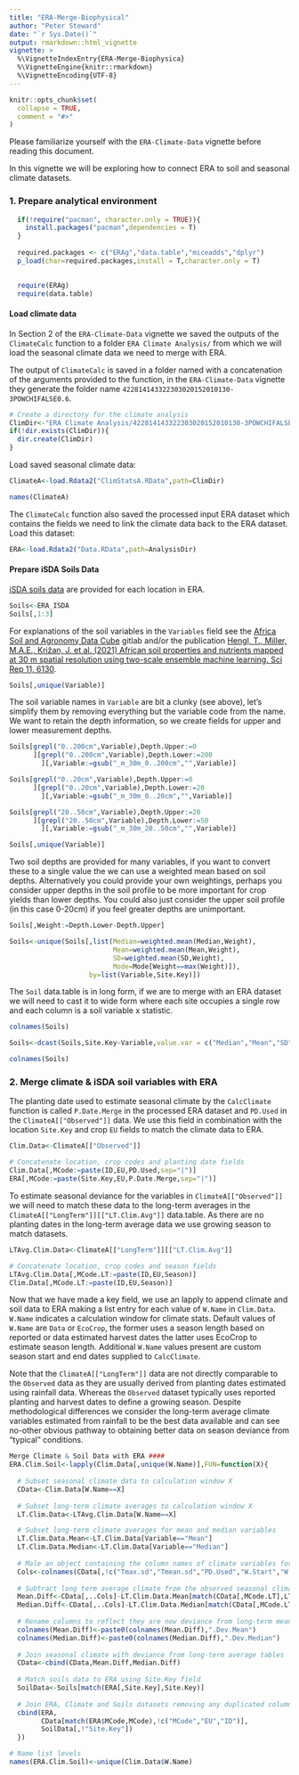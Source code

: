 ```yaml
---
title: "ERA-Merge-Biophysical"
author: "Peter Steward"
date: "`r Sys.Date()`"
output: rmarkdown::html_vignette
vignette: >
  %\VignetteIndexEntry{ERA-Merge-Biophysica}
  %\VignetteEngine{knitr::rmarkdown}
  %\VignetteEncoding{UTF-8}
---
```


```r
knitr::opts_chunk$set(
  collapse = TRUE,
  comment = "#>"
)
```

Please familiarize yourself with the `ERA-Climate-Data` vignette before reading this document.  

In this vignette we will be exploring how to connect ERA to soil and seasonal climate datasets.


### 1. Prepare analytical environment

```r
  if(!require("pacman", character.only = TRUE)){
    install.packages("pacman",dependencies = T)
  }
  
  required.packages <- c("ERAg","data.table","miceadds","dplyr")
  p_load(char=required.packages,install = T,character.only = T)
    
```

```r
  require(ERAg)
  require(data.table)
```

#### Load climate data
In Section 2 of the `ERA-Climate-Data` vignette we saved the outputs of the `ClimateCalc` function to a folder `ERA Climate Analysis/` from which we will load the seasonal climate data we need to merge with ERA.

The output of `ClimateCalc` is saved in a folder named with a concatenation of the arguments provided to the function, in the 
 `ERA-Climate-Data` vignette they generate the folder name `422814143322303020152010130-3POWCHIFALSE0.6`.

```r
# Create a directory for the climate analysis
ClimDir<-"ERA Climate Analysis/422814143322303020152010130-3POWCHIFALSE0.6/"
if(!dir.exists(ClimDir)){
  dir.create(ClimDir)
}
```

Load saved seasonal climate data:
  
```r
ClimateA<-load.Rdata2("ClimStatsA.RData",path=ClimDir)

names(ClimateA)
```

The `ClimateCalc` function also saved the processed input ERA dataset which contains the fields we need to link the climate data back to the ERA dataset. Load this dataset:

```r
ERA<-load.Rdata2("Data.RData",path=AnalysisDir)
```

#### Prepare iSDA Soils Data
[iSDA soils data](https://www.isda-africa.com/isdasoil/) are provided for each location in ERA.

```r
Soils<-ERA_ISDA
Soils[,1:3]
```
For explanations of the soil variables in the `Variables` field see the
[Africa Soil and Agronomy Data Cube](https://gitlab.com/openlandmap/africa-soil-and-agronomy-data-cube) gitlab and/or the publication [Hengl, T., Miller, M.A.E., Križan, J. et al. (2021) African soil properties and nutrients mapped at 30 m spatial resolution using
two-scale ensemble machine learning. Sci Rep 11, 6130](https://doi.org/10.1038/s41598-021-85639-y).  

```r
Soils[,unique(Variable)]
```

The soil variable names in `Variable` are bit a clunky (see above), let's simplify them by removing everything but the variable code from the name. We want to retain the depth information, so we create fields for upper and lower measurement depths.

```r
Soils[grepl("0..200cm",Variable),Depth.Upper:=0
      ][grepl("0..200cm",Variable),Depth.Lower:=200
        ][,Variable:=gsub("_m_30m_0..200cm","",Variable)]

Soils[grepl("0..20cm",Variable),Depth.Upper:=0
      ][grepl("0..20cm",Variable),Depth.Lower:=20
        ][,Variable:=gsub("_m_30m_0..20cm","",Variable)]

Soils[grepl("20..50cm",Variable),Depth.Upper:=20
      ][grepl("20..50cm",Variable),Depth.Lower:=50
        ][,Variable:=gsub("_m_30m_20..50cm","",Variable)]

Soils[,unique(Variable)]

```

Two soil depths are provided for many variables, if you want to convert these to a single value the we can use a weighted mean based on soil depths. Alternatively you could provide your own weightings, perhaps you consider upper depths in the soil profile to be more important for crop yields than lower depths. You could also just consider the upper soil profile (in this case 0-20cm) if you feel greater depths are unimportant.

```r
Soils[,Weight:=Depth.Lower-Depth.Upper]

Soils<-unique(Soils[,list(Median=weighted.mean(Median,Weight),
                          Mean=weighted.mean(Mean,Weight),
                          SD=weighted.mean(SD,Weight),
                          Mode=Mode[Weight==max(Weight)]),
                    by=list(Variable,Site.Key)])
```

The `Soil` data.table is in long form, if we are to merge with an ERA dataset we will need to cast it to wide form where each site occupies a single row and each column is a soil variable x statistic.

```r
colnames(Soils)

Soils<-dcast(Soils,Site.Key~Variable,value.var = c("Median","Mean","SD","Mode"))

colnames(Soils)
```

### 2. Merge climate & iSDA soil variables with ERA ####

The planting date used to estimate seasonal climate by the `CalcClimate` function is called `P.Date.Merge` in the processed ERA dataset and `PD.Used` in the `ClimateA[["Observed"]]` data. We use this field in combination with the location `Site.Key` and  crop `EU` fields to match the climate data to ERA.  

```r
Clim.Data<-ClimateA[["Observed"]]

# Concatenate location, crop codes and planting date fields
Clim.Data[,MCode:=paste(ID,EU,PD.Used,sep="|")]
ERA[,MCode:=paste(Site.Key,EU,P.Date.Merge,sep="|")]
```

To estimate seasonal deviance for the variables in `ClimateA[["Observed"]]` we will need to match these data to the long-term averages in the `ClimateA[["LongTerm"]][["LT.Clim.Avg"]]` data.table. As there are no planting dates in the long-term average data we use growing season to match datasets.

```r
LTAvg.Clim.Data<-ClimateA[["LongTerm"]][["LT.Clim.Avg"]]

# Concatenate location, crop codes and season fields
LTAvg.Clim.Data[,MCode.LT:=paste(ID,EU,Season)]
Clim.Data[,MCode.LT:=paste(ID,EU,Season)]

```

Now that we have made a key field, we use an lapply to append climate and soil data to ERA making a list entry for each value of `W.Name` in `Clim.Data`. `W.Name` indicates a calculation window for climate stats. Default values of `W.Name` are `Data` or `EcoCrop`, the former uses a season length based on reported or data estimated harvest dates the latter uses EcoCrop to estimate season length. Additional `W.Name` values present are custom season start and end dates supplied to `CalcClimate`.

Note that the `ClimateA[["LongTerm"]]` data are not directly comparable to the `Observed` data as they are usually derived from planting dates estimated using rainfall data. Whereas the `Observed` dataset typically uses reported planting and harvest dates to define a growing season. Despite methodological differences we consider the long-term average climate variables estimated from rainfall to be the best data available and can see no-other obvious pathway to obtaining better data on season deviance from "typical" conditions.

```r
Merge Climate & Soil Data with ERA ####
ERA.Clim.Soil<-lapply(Clim.Data[,unique(W.Name)],FUN=function(X){
  
  # Subset seasonal climate data to calculation window X
  CData<-Clim.Data[W.Name==X]
  
  # Subset long-term climate averages to calculation window X
  LT.Clim.Data<-LTAvg.Clim.Data[W.Name==X]

  # Subset long-term climate averages for mean and median variables
  LT.Clim.Data.Mean<-LT.Clim.Data[Variable=="Mean"]
  LT.Clim.Data.Median<-LT.Clim.Data[Variable=="Median"]
  
  # Male an object containing the column names of climate variables for which we wish to calculate deviance
  Cols<-colnames(CData[,!c("Tmax.sd","Tmean.sd","PD.Used","W.Start","W.End","W.Name","ID","M.Year","Season","MCode","MCode.LT","EU","ETo.NA")])
  
  # Subtract long term average climate from the observed seasonal climate
  Mean.Diff<-CData[,..Cols]-LT.Clim.Data.Mean[match(CData[,MCode.LT],LT.Clim.Data.Mean[,MCode.LT])][,..Cols]
  Median.Diff<-CData[,..Cols]-LT.Clim.Data.Median[match(CData[,MCode.LT],LT.Clim.Data.Median[,MCode.LT])][,..Cols]
  
  # Rename columns to reflect they are now deviance from long-term mean or median values
  colnames(Mean.Diff)<-paste0(colnames(Mean.Diff),".Dev.Mean")
  colnames(Median.Diff)<-paste0(colnames(Median.Diff),".Dev.Median")
  
  # Join seasonal climate with deviance from long-term average tables
  CData<-cbind(CData,Mean.Diff,Median.Diff)
  
  # Match soils data to ERA using Site.Key field
  SoilData<-Soils[match(ERA[,Site.Key],Site.Key)]
  
  # Join ERA, Climate and Soils datasets removing any duplicated columns
  cbind(ERA, 
        CData[match(ERA$MCode,MCode),!c("MCode","EU","ID")], 
        SoilData[,!"Site.Key"])
  })

# Name list levels
names(ERA.Clim.Soil)<-unique(Clim.Data$W.Name)
```
